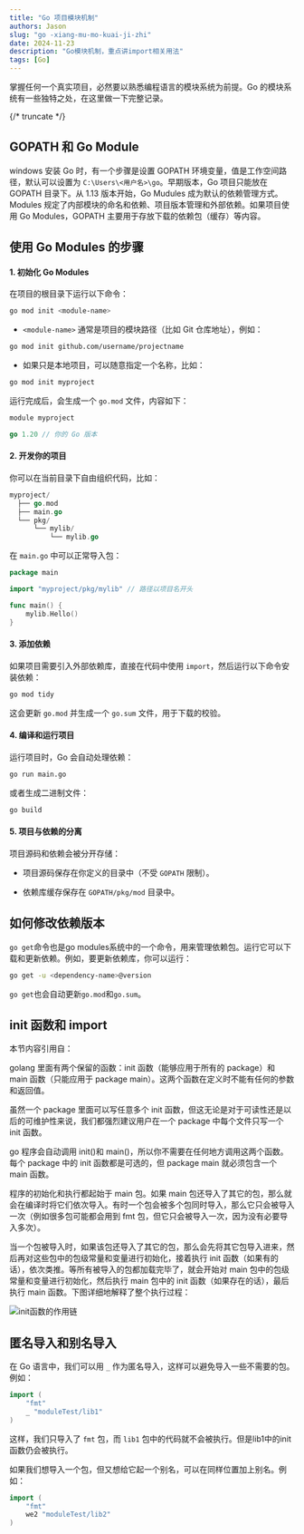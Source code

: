 ```yaml
---
title: "Go 项目模块机制"
authors: Jason
slug: "go -xiang-mu-mo-kuai-ji-zhi"
date: 2024-11-23
description: "Go模块机制，重点讲import相关用法"
tags: [Go]
---
```



掌握任何一个真实项目，必然要以熟悉编程语言的模块系统为前提。Go 的模块系统有一些独特之处，在这里做一下完整记录。

{/* truncate */}

## GOPATH 和 Go Module

windows 安装 Go 时，有一个步骤是设置 GOPATH 环境变量，值是工作空间路径，默认可以设置为 `C:\Users\<用户名>\go`。早期版本，Go 项目只能放在 GOPATH 目录下。从 1.13 版本开始，Go Mudules 成为默认的依赖管理方式。Modules 规定了内部模块的命名和依赖、项目版本管理和外部依赖。如果项目使用 Go Modules，GOPATH 主要用于存放下载的依赖包（缓存）等内容。

## 使用 Go Modules 的步骤

#### 1. 初始化 Go Modules

在项目的根目录下运行以下命令：

```bash
go mod init <module-name>
```

- `<module-name>` 通常是项目的模块路径（比如 Git 仓库地址），例如：

```bash
go mod init github.com/username/projectname
```

- 如果只是本地项目，可以随意指定一个名称，比如：

```bash
go mod init myproject
```

运行完成后，会生成一个 `go.mod` 文件，内容如下：

```go
module myproject

go 1.20 // 你的 Go 版本
```

#### 2. 开发你的项目

你可以在当前目录下自由组织代码，比如：

```go
myproject/
  ├── go.mod
  ├── main.go
  └── pkg/
      └── mylib/
          └── mylib.go
```

在 `main.go` 中可以正常导入包：

```go
package main

import "myproject/pkg/mylib" // 路径以项目名开头

func main() {
    mylib.Hello()
}
```

#### 3. 添加依赖

如果项目需要引入外部依赖库，直接在代码中使用 `import`，然后运行以下命令安装依赖：

```bash
go mod tidy
```

这会更新 `go.mod` 并生成一个 `go.sum` 文件，用于下载的校验。

#### 4. 编译和运行项目

运行项目时，Go 会自动处理依赖：

```bash
go run main.go
```

或者生成二进制文件：

```bash
go build
```

#### 5. 项目与依赖的分离

项目源码和依赖会被分开存储：

- 项目源码保存在你定义的目录中（不受 `GOPATH` 限制）。

- 依赖库缓存保存在 `GOPATH/pkg/mod` 目录中。

## 如何修改依赖版本

`go get`命令也是go modules系统中的一个命令，用来管理依赖包。运行它可以下载和更新依赖。例如，要更新依赖库，你可以运行：

```bash
go get -u <dependency-name>@version
```

`go get`也会自动更新`go.mod`和`go.sum`。


## init 函数和 import

本节内容引用自：

<LinkCard title='8小时转职Golang工程师' link='https://www.yuque.com/aceld/mo95lb/kk9cvo' />

golang 里面有两个保留的函数：init 函数（能够应用于所有的 package）和 main 函数（只能应用于 package main）。这两个函数在定义时不能有任何的参数和返回值。

虽然一个 package 里面可以写任意多个 init 函数，但这无论是对于可读性还是以后的可维护性来说，我们都强烈建议用户在一个 package 中每个文件只写一个 init 函数。

go 程序会自动调用 init()和 main()，所以你不需要在任何地方调用这两个函数。每个 package 中的 init 函数都是可选的，但 package main 就必须包含一个 main 函数。

程序的初始化和执行都起始于 main 包。如果 main 包还导入了其它的包，那么就会在编译时将它们依次导入。有时一个包会被多个包同时导入，那么它只会被导入一次（例如很多包可能都会用到 fmt 包，但它只会被导入一次，因为没有必要导入多次）。

当一个包被导入时，如果该包还导入了其它的包，那么会先将其它包导入进来，然后再对这些包中的包级常量和变量进行初始化，接着执行 init 函数（如果有的话），依次类推。等所有被导入的包都加载完毕了，就会开始对 main 包中的包级常量和变量进行初始化，然后执行 main 包中的 init 函数（如果存在的话），最后执行 main 函数。下图详细地解释了整个执行过程：

![init函数的作用链](https://img.jasonleehere.com/202411231522117.png)

## 匿名导入和别名导入

在 Go 语言中，我们可以用 `_` 作为匿名导入，这样可以避免导入一些不需要的包。例如：

```go
import (
	"fmt"
	_ "moduleTest/lib1"
)
```

这样，我们只导入了 `fmt` 包，而 `lib1` 包中的代码就不会被执行。但是lib1中的init函数仍会被执行。

如果我们想导入一个包，但又想给它起一个别名，可以在同样位置加上别名。例如：

```go
import (
	"fmt"
	we2 "moduleTest/lib2"
)
```
